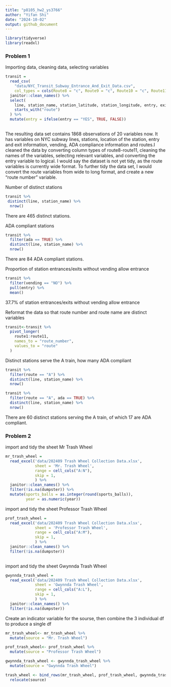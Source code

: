 ```yaml
---
title: "p8105_hw2_ys3766"
author: "Yifan Shi"
date: "2024-10-02"
output: github_document
---
```

```r
library(tidyverse)
library(readxl)
```

### Problem 1

Importing data, cleaning data, selecting variables
```r
transit = 
  read_csv(
    "data/NYC_Transit_Subway_Entrance_And_Exit_Data.csv",
    col_types = cols(Route8 = "c", Route9 = "c", Route10 = "c", Route11= "c")) %>% 
  janitor::clean_names() %>% 
  select(
    line, station_name, station_latitude, station_longitude, entry, exit_only, vending, entrance_type, ada,
    starts_with("route")
  ) %>% 
  mutate(entry = ifelse(entry == "YES", TRUE, FALSE))
  
```

The resulting data set contains 1868 observations of 20 variables now. It has variables on NYC subway lines, stations, location of the station, entry and exit information, vending, ADA compliance information and routes.I cleaned the data by converting column types of route8-route11, cleaning the names of the variables, selecting relevant variables, and converting the entry variable to logical. I would say the dataset is not yet tidy, as the route variables is currently wide format. To further tidy the data set, I would convert the route variables from wide to long format, and create a new "route number" variable. 

Number of distinct stations
```r
transit %>% 
 distinct(line, station_name) %>% 
  nrow()
```

There are 465 distinct stations. 

ADA compliant stations
```r
transit %>% 
  filter(ada == TRUE) %>% 
  distinct(line, station_name) %>% 
  nrow()
```
There are 84 ADA compliant stations. 

Proportion of station entrances/exits without vending allow entrance
```r
transit %>% 
  filter(vending == "NO") %>% 
  pull(entry) %>% 
  mean()
```
37.7% of station entrances/exits without vending allow entrance

Reformat the data so that route number and route name are distinct variables
```r
transit<-transit %>% 
  pivot_longer(
    route1:route11,
    names_to = "route_number",
    values_to = "route"
  )
```

Distinct stations serve the A train, how many ADA compliant
```r
transit %>% 
  filter(route == "A") %>% 
  distinct(line, station_name) %>% 
  nrow()

transit %>% 
  filter(route == "A", ada == TRUE) %>% 
  distinct(line, station_name) %>% 
  nrow()
```

There are 60 distinct stations serving the A train, of which 17 are ADA compliant. 


### Problem 2

import and tidy the sheet Mr Trash Wheel
```r
mr_trash_wheel = 
  read_excel('data/202409 Trash Wheel Collection Data.xlsx', 
             sheet = 'Mr. Trash Wheel',
             range = cell_cols("A:N"),
             skip = 1,
             ) %>% 
  janitor::clean_names() %>% 
  filter(!is.na(dumpster)) %>% 
  mutate(sports_balls = as.integer(round(sports_balls)),
         year = as.numeric(year))
```

import and tidy the sheet Professor Trash Wheel
```r
prof_trash_wheel = 
  read_excel('data/202409 Trash Wheel Collection Data.xlsx', 
             sheet = 'Professor Trash Wheel',
             range = cell_cols("A:M"),
             skip = 1,
             ) %>% 
  janitor::clean_names() %>% 
  filter(!is.na(dumpster))
  
```

import and tidy the sheet Gwynnda Trash Wheel
```r
gwynnda_trash_wheel = 
  read_excel('data/202409 Trash Wheel Collection Data.xlsx', 
             sheet = 'Gwynnda Trash Wheel',
             range = cell_cols("A:L"),
             skip = 1,
             ) %>% 
  janitor::clean_names() %>% 
  filter(!is.na(dumpster)) 
```

Create an indicator variable for the sourse, then combine the 3 individual df to produce a single df
```r
mr_trash_wheel<- mr_trash_wheel %>% 
  mutate(source = "Mr. Trash Wheel")

prof_trash_wheel<- prof_trash_wheel %>% 
  mutate(source = "Professor Trash Wheel")

gwynnda_trash_wheel <- gwynnda_trash_wheel %>% 
  mutate(source = "Gwynnda Trash Wheel")

trash_wheel <- bind_rows(mr_trash_wheel, prof_trash_wheel, gwynnda_trash_wheel) %>% 
  relocate(source)
```

